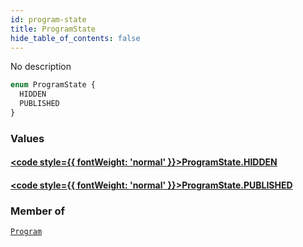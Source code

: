 ```yaml
---
id: program-state
title: ProgramState
hide_table_of_contents: false
---
```








No description

```graphql
enum ProgramState {
  HIDDEN
  PUBLISHED
}
```


### Values

#### [<code style={{ fontWeight: 'normal' }}>ProgramState.<b>HIDDEN</b></code>](#) 
> 
> 

#### [<code style={{ fontWeight: 'normal' }}>ProgramState.<b>PUBLISHED</b></code>](#) 
> 
> 



### Member of

[`Program`](/docs/graphql-api/beta/reference/objects/program)  <Badge class="secondary" text="object"/>



